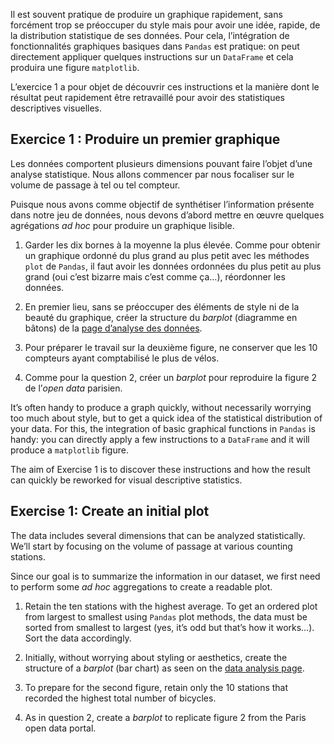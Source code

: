 :::: {.content-visible when-profile="fr"}

Il est souvent pratique de produire un graphique rapidement, sans forcément trop se préoccuper du style mais pour avoir une idée, rapide, de la distribution statistique de ses données. Pour cela, l'intégration de fonctionnalités graphiques basiques dans `Pandas` est pratique: on peut directement appliquer quelques instructions sur un `DataFrame` et cela produira une figure `matplotlib`.

L'exercice 1 a pour objet de découvrir ces instructions et la manière dont le résultat peut rapidement être retravaillé pour avoir des statistiques descriptives visuelles.



::: {.callout-tip}
## Exercice 1 : Produire un premier graphique

Les données comportent plusieurs dimensions pouvant faire l'objet d'une analyse statistique. Nous allons commencer par nous focaliser sur le volume de passage à tel ou tel compteur.

Puisque nous avons comme objectif de synthétiser l'information présente dans notre jeu de données, nous devons d'abord mettre en œuvre quelques agrégations _ad hoc_ pour produire un graphique lisible.

1. Garder les dix bornes à la moyenne la plus élevée. Comme pour obtenir un graphique ordonné du plus grand au plus petit avec les méthodes `plot` de `Pandas`, il faut avoir les données ordonnées du plus petit au plus grand (oui c'est bizarre mais c'est comme ça...), réordonner les données.

2. En premier lieu, sans se préoccuper des éléments de style ni de la beauté
du graphique, créer la structure du _barplot_ (diagramme en bâtons) de la
[page d'analyse des données](https://opendata.paris.fr/explore/dataset/comptage-velo-donnees-compteurs/dataviz/?disjunctive.id_compteur&disjunctive.nom_compteur&disjunctive.id&disjunctive.name).

3. Pour préparer le travail sur la deuxième figure, ne conserver
que les 10 compteurs ayant comptabilisé le plus de vélos.

4. Comme pour la question 2, créer un _barplot_
pour reproduire la figure 2 de l'_open data_ parisien.

:::
::::

:::: {.content-visible when-profile="en"}


It's often handy to produce a graph quickly, without necessarily worrying too much about style, but to get a quick idea of the statistical distribution of your data. For this, the integration of basic graphical functions in `Pandas` is handy: you can directly apply a few instructions to a `DataFrame` and it will produce a `matplotlib` figure.

The aim of Exercise 1 is to discover these instructions and how the result can quickly be reworked for visual descriptive statistics.


::: {.callout-tip}
## Exercise 1: Create an initial plot

The data includes several dimensions that can be analyzed statistically. We'll start by focusing on the volume of passage at various counting stations.

Since our goal is to summarize the information in our dataset, we first need to perform some _ad hoc_ aggregations to create a readable plot.

1. Retain the ten stations with the highest average. To get an ordered plot from largest to smallest using `Pandas` plot methods, the data must be sorted from smallest to largest (yes, it's odd but that's how it works...). Sort the data accordingly.

2. Initially, without worrying about styling or aesthetics, create the structure of a _barplot_ (bar chart) as seen on the
[data analysis page](https://opendata.paris.fr/explore/dataset/comptage-velo-donnees-compteurs/dataviz/?disjunctive.id_compteur&disjunctive.nom_compteur&disjunctive.id&disjunctive.name).

3. To prepare for the second figure, retain only the 10 stations that recorded the highest total number of bicycles.

4. As in question 2, create a _barplot_ to replicate figure 2 from the Paris open data portal.

:::
::::
